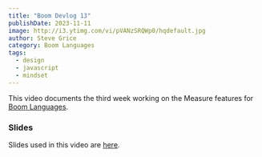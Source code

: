 ```yaml
---
title: "Boom Devlog 13"
publishDate: 2023-11-11
image: http://i3.ytimg.com/vi/pVANzSRQWp0/hqdefault.jpg
author: Steve Grice
category: Boom Languages
tags:
  - design
  - javascript
  - mindset
---
```


This video documents the third week working on the Measure features for [Boom Languages](https://boomlanguages.com/).


<BlogYoutubeVideo videoId="pVANzSRQWp0" />

### Slides

Slides used in this video are [here](https://github.com/pagekey/slides/blob/main/2023/2023-11-10%20Boom%20DevLog%2013.pptx).
